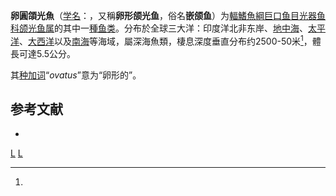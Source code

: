 {{Speciesbox
| status = NE
| status_system = IUCN3.1
| image = Ichthyococcus ovatus.jpg
| genus = Ichthyococcus
| species = ovatus
| authority = (Cocco, 1838)<ref name='id5449'>{{cite web| url =http://www.bioinfo.cn/db05/BjdwSpecies.php?action=view&id=5449| title =卵形颌光鱼| work =《中国动物物种编目数据库》| publisher =中国科学院微生物研究所| author =中国科学院动物研究所| accessdate =2009-04-11| deadurl =yes| archiveurl =https://web.archive.org/web/20160305092441/http://www.bioinfo.cn/db05/BjdwSpecies.php?action=view&id=5449| archivedate =2016-03-05}}</ref>
| synonyms = *''Coccia ovata''<br /><small>Cocco, 1838</small>
*''Gonostomus ovatus''<br /><small>Cocco, 1838</small>
*''Scopelus ovatus''<br /><small>Cocco, 1838</small>
}}

'''卵圓頜光魚'''（[[学名|学名]]：{{lang|la|''Ichthyococcus ovatus''}}，又稱'''卵形颌光鱼'''，俗名'''嵌颌鱼'''）为[[輻鰭魚綱|輻鰭魚綱]][[巨口鱼目|巨口鱼目]][[光器鱼科|光器鱼科]][[颌光鱼属|颌光鱼属]]的其中一[[種|種]][[鱼类|鱼类]]。分布於全球三大洋：印度洋北非东岸、[[地中海|地中海]]、[[太平洋|太平洋]]、[[大西洋|大西洋]]以及[[南海|南海]]等海域，屬深海魚類，棲息深度垂直分布约2500-50米<ref name='id5449'/>，體長可達5.5公分。

其[[种加词|种加词]]“''ovatus''”意为“卵形的”。

==参考文献==
{{reflist}}
{{refbegin}}
*{{FishBase_species|genus=Ichthyococcus|species=ovatus|year=2012|month=2}}
{{refend}}

{{Taxonbar|from=Q2341770}}

[[Category:頜光魚屬|L]]
[[Category:1838年描述的鱼类|L]]


{{鮭形目小作品}}